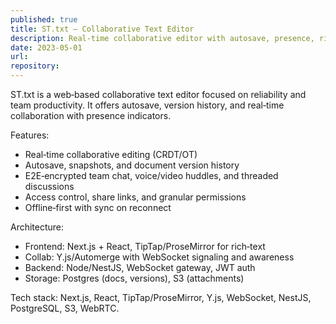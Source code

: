 ```yaml
---
published: true
title: ST.txt — Collaborative Text Editor
description: Real‑time collaborative editor with autosave, presence, rich‑text, and end‑to‑end encrypted chat.
date: 2023-05-01
url: 
repository: 
---
```


ST.txt is a web‑based collaborative text editor focused on reliability and team productivity. It offers autosave, version history, and real‑time collaboration with presence indicators.

Features:

- Real‑time collaborative editing (CRDT/OT)
- Autosave, snapshots, and document version history
- E2E‑encrypted team chat, voice/video huddles, and threaded discussions
- Access control, share links, and granular permissions
- Offline‑first with sync on reconnect

Architecture:

- Frontend: Next.js + React, TipTap/ProseMirror for rich‑text
- Collab: Y.js/Automerge with WebSocket signaling and awareness
- Backend: Node/NestJS, WebSocket gateway, JWT auth
- Storage: Postgres (docs, versions), S3 (attachments)

Tech stack: Next.js, React, TipTap/ProseMirror, Y.js, WebSocket, NestJS, PostgreSQL, S3, WebRTC.


